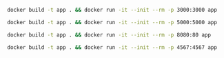 <CodeGroup>

```bash {{ title: "Node" }}
docker build -t app . && docker run -it --init --rm -p 3000:3000 app
```

```bash {{ title: "Python" }}
docker build -t app . && docker run -it --init --rm -p 5000:5000 app
```

```bash {{ title: "PHP" }}
docker build -t app . && docker run -it --init --rm -p 8080:80 app
```

```bash {{ title: "Ruby" }}
docker build -t app . && docker run -it --init --rm -p 4567:4567 app
```

```bash {{ title: "Go" }}
```

```bash {{ title: "Rust" }}
```

</CodeGroup>
